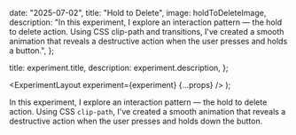 
  date: "2025-07-02",
  title: "Hold to Delete",
  image: holdToDeleteImage,
  description: "In this experiment, I explore an interaction pattern — the hold to delete action. Using CSS clip-path and transitions, I've created a smooth animation that reveals a destructive action when the user presses and holds a button.",
};

  title: experiment.title,
  description: experiment.description,
};

  <ExperimentLayout experiment={experiment} {...props} />
);

In this experiment, I explore an interaction pattern — the hold to delete action. Using CSS `clip-path`, I've created a smooth animation that reveals a destructive action when the user presses and holds down the button.

<div className="my-8 flex w-full flex-col items-center justify-center">
	<div className="flex h-80 w-full items-center justify-center rounded-xl border bg-white dark:bg-neutral-950 border-black/10 dark:border-white/10">
		<HoldToDelete />
	</div>
</div>
